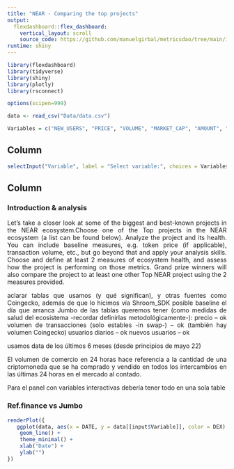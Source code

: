 ```yaml
---
title: "NEAR - Comparing the top projects"
output: 
  flexdashboard::flex_dashboard:
    vertical_layout: scroll
    source_code: https://github.com/manuelgirbal/metricsdao/tree/main/11.2022%20-%20NEAR%20-%20Comparing%20The%20Top%20Projects
runtime: shiny
---
```


<style>
body {
text-align: justify}
</style>

```r
library(flexdashboard)
library(tidyverse)
library(shiny)
library(plotly)
library(rsconnect)
```

```r
options(scipen=999)

data <- read_csv("Data/data.csv")

Variables = c("NEW_USERS", "PRICE", "VOLUME", "MARKET_CAP", "AMOUNT", "TRADERS")
```


Column {.sidebar data-width=200}
-----------------------------------------------------------------------
```r
selectInput("Variable", label = "Select variable:", choices = Variables)
```


Column {data-width=400}
-----------------------------------------------------------------------
### Introduction & analysis

Let’s take a closer look at some of the biggest and best-known projects in the NEAR ecosystem.Choose one of the Top projects in the NEAR ecosystem (a list can be found below). Analyze the project and its health. You can include baseline measures, e.g. token price (if applicable), transaction volume, etc., but go beyond that and apply your analysis skills. Choose and define at least 2 measures of ecosystem health, and assess how the project is performing on those metrics. Grand prize winners will also compare the project to at least one other Top NEAR project using the 2 measures provided.

aclarar tablas que usamos (y qué significan), y otras fuentes como Coingecko, además de que lo hicimos vía Shroom_SDK
posible baseline el día que arranca Jumbo
de las tablas queremos tener (como medidas de salud del ecosistema -recordar definirlas metodológicamente-):
 precio -- ok
 volumen de transacciones (solo estables -in swap-) -- ok (también hay volumen Coingecko)
 usuarios diarios -- ok
 nuevos usuarios -- ok

 usamos data de los últimos 6 meses (desde principios de mayo 22)

 El volumen de comercio en 24 horas hace referencia a la cantidad de una criptomoneda 
 que se ha comprado y vendido en todos los intercambios en las últimas 24 horas 
 en el mercado al contado.

 Para el panel con variables interactivas debería tener todo en una sola table

### Ref.finance vs Jumbo

```r
renderPlot({
   ggplot(data, aes(x = DATE, y = data[[input$Variable]], color = DEX) ) +
    geom_line() +
    theme_minimal() +
    xlab("Date") +
    ylab("")
})
```





